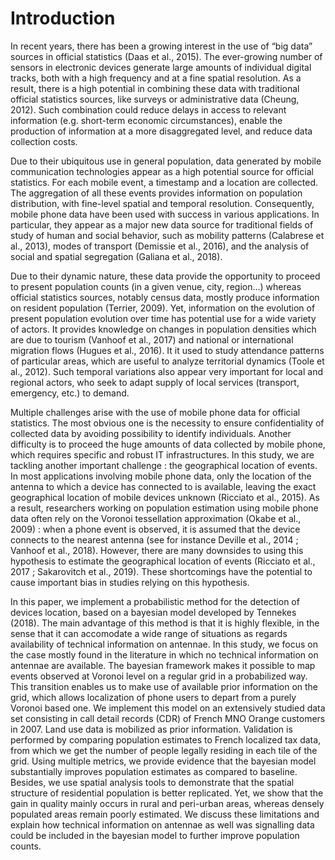 # Introduction

In recent years, there has been a growing interest in the use of “big data” sources in official statistics (Daas et al., 2015). The ever-growing number of sensors in electronic devices generate large amounts of individual digital tracks, both with a high frequency and at a fine spatial resolution. As a result, there is a high potential in combining these data with traditional official statistics sources, like surveys or administrative data (Cheung, 2012). Such combination could reduce delays in access to relevant information (e.g. short-term economic circumstances), enable the production of information at a more disaggregated level, and reduce data collection costs.

Due to their ubiquitous use in general population, data generated by mobile communication technologies appear as a high potential source for official statistics. For each mobile event, a timestamp and a location are collected. The aggregation of all these events provides information on population distribution, with fine-level spatial and temporal resolution. Consequently, mobile phone data have been used with success in various applications. In particular, they appear as a major new data source for traditional fields of study of human and social behavior, such as mobility patterns (Calabrese et al., 2013), modes of transport (Demissie et al., 2016), and the analysis of social and spatial segregation (Galiana et al., 2018). 

Due to their dynamic nature, these data provide the opportunity to proceed to present population counts (in a given venue, city, region...) whereas official statistics sources, notably census data, mostly produce information on resident population (Terrier, 2009). Yet, information on the evolution of present population evolution over time has potential use for a wide variety of actors. It provides knowledge on changes in population densities which are due to tourism (Vanhoof et al., 2017) and national or international migration flows (Hugues et al., 2016). It it used to study attendance patterns of particular areas, which are useful to analyze territorial dynamics (Toole et al., 2012). Such temporal variations also appear very important for local and regional actors, who seek to adapt supply of local services (transport, emergency, etc.) to demand.

Multiple challenges arise with the use of mobile phone data for official statistics. The most obvious one is the necessity to ensure confidentiality of collected data by avoiding possibility to identify individuals. Another difficulty is to proceed the huge amounts of data collected by mobile phone, which requires specific and robust IT infrastructures. In this study, we are tackling another important challenge : the geographical location of events. In most applications involving mobile phone data, only the location of the antenna to which a device has connected to is available, leaving the exact geographical location of mobile devices unknown (Ricciato et al., 2015). As a result, researchers working on population estimation using mobile phone data often rely on the Voronoi tessellation approximation (Okabe et al., 2009) : when a phone event is observed, it is assumed that the device connects to the nearest antenna (see for instance Deville et al., 2014 ; Vanhoof et al., 2018). However, there are many downsides to using this hypothesis to estimate the geographical location of events (Ricciato et al., 2017 ; Sakarovitch et al., 2019). These shortcomings have the potential to cause important bias in studies relying on this hypothesis. 

In this paper, we implement a probabilistic method for the detection of devices location, based on a bayesian model developed by Tennekes (2018). The main advantage of this method is that it is highly flexible, in the sense that it can accomodate a wide range of situations as regards availability of technical information on antennae. In this study, we focus on the case mostly found in the literature in which no technical information on antennae are available. The bayesian framework makes it possible to map events observed at Voronoi level on a regular grid in a probabilized way. This transition enables us to make use of available prior information on the grid, which allows localization of phone users to depart from a purely Voronoi based one. We implement this model on an extensively studied data set consisting in call detail records (CDR) of French MNO Orange customers in 2007. Land use data is mobilized as prior information. Validation is performed by comparing population estimates to French localized tax data, from which we get the number of people legally residing in each tile of the grid. Using multiple metrics, we provide evidence that the bayesian model substantially improves population estimates as compared to baseline. Besides, we use spatial analysis tools to demonstrate that the spatial structure of residential population is better replicated. Yet, we show that the gain in quality mainly occurs in rural and peri-urban areas, whereas densely populated areas remain poorly estimated. We discuss these limitations and explain how technical information on antennae as well was signalling data could be included in the bayesian model to further improve population counts.


